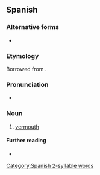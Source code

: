 ==Spanish==

===Alternative forms===
* {{l|es|vermut}}

===Etymology===
Borrowed from {{bor|es|de|Wermut}}.

===Pronunciation===
* {{rhymes|u|lang=es}}

===Noun===
{{es-noun|m}}

# [[vermouth]]

====Further reading====
* {{R:DRAE 2001}}

[[Category:Spanish 2-syllable words]]